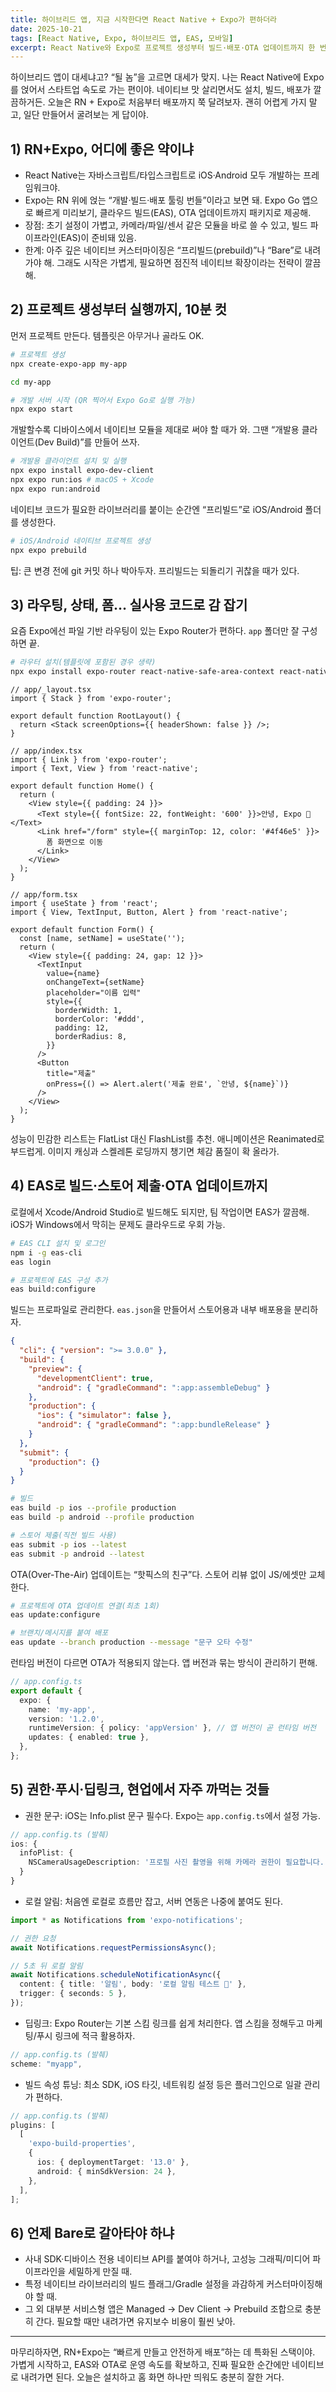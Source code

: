 ```yaml
---
title: 하이브리드 앱, 지금 시작한다면 React Native + Expo가 편하더라
date: 2025-10-21
tags: [React Native, Expo, 하이브리드 앱, EAS, 모바일]
excerpt: React Native와 Expo로 프로젝트 생성부터 빌드·배포·OTA 업데이트까지 한 번에 정리했다.
---
```


하이브리드 앱이 대세냐고? “될 놈”을 고르면 대세가 맞지.
나는 React Native에 Expo를 얹어서 스타트업 속도로 가는 편이야. 네이티브 맛 살리면서도 설치, 빌드, 배포가 깔끔하거든.
오늘은 RN + Expo로 처음부터 배포까지 쭉 달려보자. 괜히 어렵게 가지 말고, 일단 만들어서 굴려보는 게 답이야.

## 1) RN+Expo, 어디에 좋은 약이냐

- React Native는 자바스크립트/타입스크립트로 iOS·Android 모두 개발하는 프레임워크야.
- Expo는 RN 위에 얹는 “개발·빌드·배포 툴링 번들”이라고 보면 돼. Expo Go 앱으로 빠르게 미리보기, 클라우드 빌드(EAS), OTA 업데이트까지 패키지로 제공해.
- 장점: 초기 설정이 가볍고, 카메라/파일/센서 같은 모듈을 바로 쓸 수 있고, 빌드 파이프라인(EAS)이 준비돼 있음.
- 한계: 아주 깊은 네이티브 커스터마이징은 “프리빌드(prebuild)”나 “Bare”로 내려가야 해. 그래도 시작은 가볍게, 필요하면 점진적 네이티브 확장이라는 전략이 깔끔해.

## 2) 프로젝트 생성부터 실행까지, 10분 컷

먼저 프로젝트 만든다. 템플릿은 아무거나 골라도 OK.

```bash
# 프로젝트 생성
npx create-expo-app my-app

cd my-app

# 개발 서버 시작 (QR 찍어서 Expo Go로 실행 가능)
npx expo start
```

개발할수록 디바이스에서 네이티브 모듈을 제대로 써야 할 때가 와. 그땐 “개발용 클라이언트(Dev Build)”를 만들어 쓰자.

```bash
# 개발용 클라이언트 설치 및 실행
npx expo install expo-dev-client
npx expo run:ios # macOS + Xcode
npx expo run:android
```

네이티브 코드가 필요한 라이브러리를 붙이는 순간엔 “프리빌드”로 iOS/Android 폴더를 생성한다.

```bash
# iOS/Android 네이티브 프로젝트 생성
npx expo prebuild
```

팁: 큰 변경 전에 git 커밋 하나 박아두자. 프리빌드는 되돌리기 귀찮을 때가 있다.

## 3) 라우팅, 상태, 폼… 실사용 코드로 감 잡기

요즘 Expo에선 파일 기반 라우팅이 있는 Expo Router가 편하다. `app` 폴더만 잘 구성하면 끝.

```bash
# 라우터 설치(템플릿에 포함된 경우 생략)
npx expo install expo-router react-native-safe-area-context react-native-screens
```

```tsx
// app/_layout.tsx
import { Stack } from 'expo-router';

export default function RootLayout() {
  return <Stack screenOptions={{ headerShown: false }} />;
}
```

```tsx
// app/index.tsx
import { Link } from 'expo-router';
import { Text, View } from 'react-native';

export default function Home() {
  return (
    <View style={{ padding: 24 }}>
      <Text style={{ fontSize: 22, fontWeight: '600' }}>안녕, Expo 👋</Text>
      <Link href="/form" style={{ marginTop: 12, color: '#4f46e5' }}>
        폼 화면으로 이동
      </Link>
    </View>
  );
}
```

```tsx
// app/form.tsx
import { useState } from 'react';
import { View, TextInput, Button, Alert } from 'react-native';

export default function Form() {
  const [name, setName] = useState('');
  return (
    <View style={{ padding: 24, gap: 12 }}>
      <TextInput
        value={name}
        onChangeText={setName}
        placeholder="이름 입력"
        style={{
          borderWidth: 1,
          borderColor: '#ddd',
          padding: 12,
          borderRadius: 8,
        }}
      />
      <Button
        title="제출"
        onPress={() => Alert.alert('제출 완료', `안녕, ${name}`)}
      />
    </View>
  );
}
```

성능이 민감한 리스트는 FlatList 대신 FlashList를 추천. 애니메이션은 Reanimated로 부드럽게. 이미지 캐싱과 스켈레톤 로딩까지 챙기면 체감 품질이 확 올라가.

## 4) EAS로 빌드·스토어 제출·OTA 업데이트까지

로컬에서 Xcode/Android Studio로 빌드해도 되지만, 팀 작업이면 EAS가 깔끔해. iOS가 Windows에서 막히는 문제도 클라우드로 우회 가능.

```bash
# EAS CLI 설치 및 로그인
npm i -g eas-cli
eas login

# 프로젝트에 EAS 구성 추가
eas build:configure
```

빌드는 프로파일로 관리한다. `eas.json`을 만들어서 스토어용과 내부 배포용을 분리하자.

```json
{
  "cli": { "version": ">= 3.0.0" },
  "build": {
    "preview": {
      "developmentClient": true,
      "android": { "gradleCommand": ":app:assembleDebug" }
    },
    "production": {
      "ios": { "simulator": false },
      "android": { "gradleCommand": ":app:bundleRelease" }
    }
  },
  "submit": {
    "production": {}
  }
}
```

```bash
# 빌드
eas build -p ios --profile production
eas build -p android --profile production

# 스토어 제출(직전 빌드 사용)
eas submit -p ios --latest
eas submit -p android --latest
```

OTA(Over-The-Air) 업데이트는 “핫픽스의 친구”다. 스토어 리뷰 없이 JS/에셋만 교체한다.

```bash
# 프로젝트에 OTA 업데이트 연결(최초 1회)
eas update:configure

# 브랜치/메시지를 붙여 배포
eas update --branch production --message "문구 오타 수정"
```

런타임 버전이 다르면 OTA가 적용되지 않는다. 앱 버전과 묶는 방식이 관리하기 편해.

```ts
// app.config.ts
export default {
  expo: {
    name: 'my-app',
    version: '1.2.0',
    runtimeVersion: { policy: 'appVersion' }, // 앱 버전이 곧 런타임 버전
    updates: { enabled: true },
  },
};
```

## 5) 권한·푸시·딥링크, 현업에서 자주 까먹는 것들

- 권한 문구: iOS는 Info.plist 문구 필수다. Expo는 `app.config.ts`에서 설정 가능.

```ts
// app.config.ts (발췌)
ios: {
  infoPlist: {
    NSCameraUsageDescription: '프로필 사진 촬영을 위해 카메라 권한이 필요합니다.';
  }
}
```

- 로컬 알림: 처음엔 로컬로 흐름만 잡고, 서버 연동은 나중에 붙여도 된다.

```ts
import * as Notifications from 'expo-notifications';

// 권한 요청
await Notifications.requestPermissionsAsync();

// 5초 뒤 로컬 알림
await Notifications.scheduleNotificationAsync({
  content: { title: '알림', body: '로컬 알림 테스트 🚀' },
  trigger: { seconds: 5 },
});
```

- 딥링크: Expo Router는 기본 스킴 링크를 쉽게 처리한다. 앱 스킴을 정해두고 마케팅/푸시 링크에 적극 활용하자.

```ts
// app.config.ts (발췌)
scheme: "myapp",
```

- 빌드 속성 튜닝: 최소 SDK, iOS 타깃, 네트워킹 설정 등은 플러그인으로 일괄 관리가 편하다.

```ts
// app.config.ts (발췌)
plugins: [
  [
    'expo-build-properties',
    {
      ios: { deploymentTarget: '13.0' },
      android: { minSdkVersion: 24 },
    },
  ],
];
```

## 6) 언제 Bare로 갈아타야 하냐

- 사내 SDK·디바이스 전용 네이티브 API를 붙여야 하거나, 고성능 그래픽/미디어 파이프라인을 세밀하게 만질 때.
- 특정 네이티브 라이브러리의 빌드 플래그/Gradle 설정을 과감하게 커스터마이징해야 할 때.
- 그 외 대부분 서비스형 앱은 Managed → Dev Client → Prebuild 조합으로 충분히 간다. 필요할 때만 내려가면 유지보수 비용이 훨씬 낮아.

---

마무리하자면, RN+Expo는 “빠르게 만들고 안전하게 배포”하는 데 특화된 스택이야.
가볍게 시작하고, EAS와 OTA로 운영 속도를 확보하고, 진짜 필요한 순간에만 네이티브로 내려가면 된다. 오늘은 설치하고 홈 화면 하나만 띄워도 충분히 잘한 거다.
